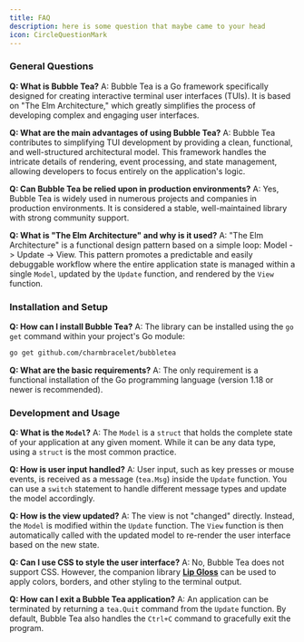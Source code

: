 ```yaml
---
title: FAQ
description: here is some question that maybe came to your head
icon: CircleQuestionMark
---
```



### General Questions

**Q: What is Bubble Tea?**
A: Bubble Tea is a Go framework specifically designed for creating interactive terminal user interfaces (TUIs). It is based on "The Elm Architecture," which greatly simplifies the process of developing complex and engaging user interfaces.

**Q: What are the main advantages of using Bubble Tea?**
A: Bubble Tea contributes to simplifying TUI development by providing a clean, functional, and well-structured architectural model. This framework handles the intricate details of rendering, event processing, and state management, allowing developers to focus entirely on the application's logic.

**Q: Can Bubble Tea be relied upon in production environments?**
A: Yes, Bubble Tea is widely used in numerous projects and companies in production environments. It is considered a stable, well-maintained library with strong community support.

**Q: What is "The Elm Architecture" and why is it used?**
A: "The Elm Architecture" is a functional design pattern based on a simple loop: Model -\> Update -\> View. This pattern promotes a predictable and easily debuggable workflow where the entire application state is managed within a single `Model`, updated by the `Update` function, and rendered by the `View` function.

### Installation and Setup

**Q: How can I install Bubble Tea?**
A: The library can be installed using the `go get` command within your project's Go module:

```sh
go get github.com/charmbracelet/bubbletea
```

**Q: What are the basic requirements?**
A: The only requirement is a functional installation of the Go programming language (version 1.18 or newer is recommended).

### Development and Usage

**Q: What is the `Model`?**
A: The `Model` is a `struct` that holds the complete state of your application at any given moment. While it can be any data type, using a `struct` is the most common practice.

**Q: How is user input handled?**
A: User input, such as key presses or mouse events, is received as a message (`tea.Msg`) inside the `Update` function. You can use a `switch` statement to handle different message types and update the model accordingly.

**Q: How is the view updated?**
A: The view is not "changed" directly. Instead, the `Model` is modified within the `Update` function. The `View` function is then automatically called with the updated model to re-render the user interface based on the new state.

**Q: Can I use CSS to style the user interface?**
A: No, Bubble Tea does not support CSS. However, the companion library **[Lip Gloss](https://github.com/charmbracelet/lipgloss)** can be used to apply colors, borders, and other styling to the terminal output.

**Q: How can I exit a Bubble Tea application?**
A: An application can be terminated by returning a `tea.Quit` command from the `Update` function. By default, Bubble Tea also handles the `Ctrl+C` command to gracefully exit the program.